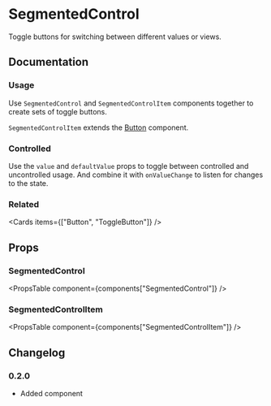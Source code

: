
# SegmentedControl

Toggle buttons for switching between different values or views.

## Documentation

### Usage

Use `SegmentedControl` and `SegmentedControlItem` components together to create sets of toggle buttons.

`SegmentedControlItem` extends the [Button](./button/) component.

<Demo component="segmented-control/usage" />

### Controlled

Use the `value` and `defaultValue` props to toggle between controlled and uncontrolled usage. And combine it with `onValueChange` to listen for changes to the state.

<Demo component="segmented-control/controlled-usage" />

### Related

<Cards items={["Button", "ToggleButton"]} />

## Props

### SegmentedControl

<PropsTable component={components["SegmentedControl"]} />

### SegmentedControlItem

<PropsTable component={components["SegmentedControlItem"]} />

## Changelog

### 0.2.0

- Added component
